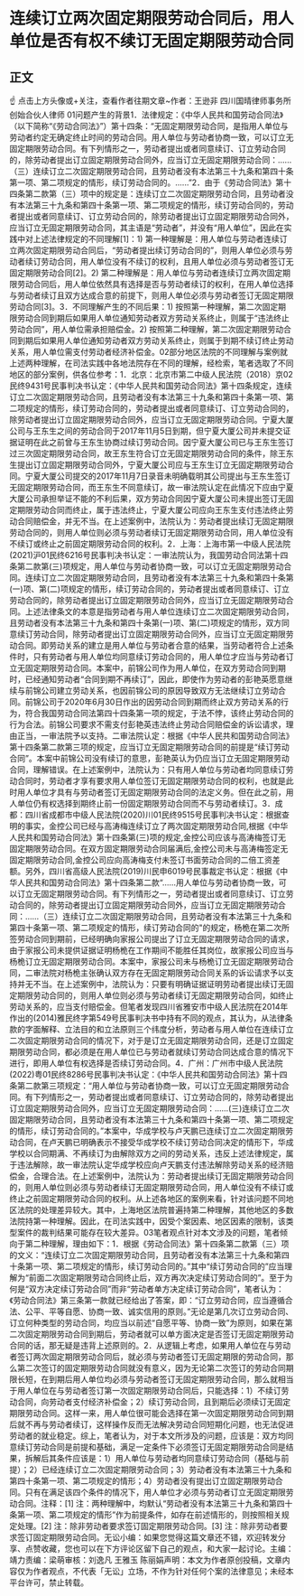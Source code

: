 # 连续订立两次固定期限劳动合同后，用人单位是否有权不续订无固定期限劳动合同
## 正文
☝ 点击上方头像或+关注，查看作者往期文章~作者：王逊非 四川国晴律师事务所创始合伙人律师 01问题产生的背景1．法律规定：《中华人民共和国劳动合同法》（以下简称“《劳动合同法》”）第十四条：“无固定期限劳动合同，是指用人单位与劳动者约定无确定终止时间的劳动合同。用人单位与劳动者协商一致，可以订立无固定期限劳动合同。有下列情形之一，劳动者提出或者同意续订、订立劳动合同的，除劳动者提出订立固定期限劳动合同外，应当订立无固定期限劳动合同：......（三）连续订立二次固定期限劳动合同，且劳动者没有本法第三十九条和第四十条第一项、第二项规定的情形，续订劳动合同的。......”2．由于《劳动合同法》第十四条第二款第（三）项中的规定是：连续订立二次固定期限劳动合同，且劳动者没有本法第三十九条和第四十条第一项、第二项规定的情形，续订劳动合同的，劳动者提出或者同意续订、订立劳动合同的，除劳动者提出订立固定期限劳动合同外，应当订立无固定期限劳动合同，其主语是“劳动者”，并没有“用人单位”，因此在实践中对上述法律规定的不同理解[1]：1) 第一种理解是：用人单位与劳动者连续订立两次固定期限劳动合同后，“劳动者提出续订劳动合同的”，则用人单位必须与劳动者续订劳动合同，用人单位没有不续订的权利，且用人单位必须与劳动者签订无固定期限劳动合同[2]。2) 第二种理解是：用人单位与劳动者连续订立两次固定期限劳动合同后，用人单位依然具有选择是否与劳动者续订的权利，在用人单位选择与劳动者续订且双方达成合意的前提下，则用人单位必须与劳动者签订无固定期限劳动合同[3]。3．不同理解产生的不同后果：1) 按照第一种理解，第二次固定期限劳动合同到期后如果用人单位通知劳动者双方劳动关系终止，则属于“违法终止劳动合同”，用人单位需承担赔偿金。2) 按照第二种理解，第二次固定期限劳动合同到期后如果用人单位通知劳动者双方劳动关系终止，则属于到期不续订终止劳动关系，用人单位需支付劳动者经济补偿金。02部分地区法院的不同理解与案例就上述两种理解，在司法实践中各地法院存在不同的理解，经检索，笔者选取了不同地区的部分案例，供各位参考：1．北京：北京市第二中级人民法院（2018）京02民终9431号民事判决书认定：《中华人民共和国劳动合同法》第十四条规定，连续订立二次固定期限劳动合同，且劳动者没有本法第三十九条和第四十条第一项、第二项规定的情形，续订劳动合同的，劳动者提出或者同意续订、订立劳动合同的，除劳动者提出订立固定期限劳动合同外，应当订立无固定期限劳动合同。宁夏大厦公司与王东生之间的劳动合同于2017年11月5日到期，但宁夏大厦公司并未提交证据证明在此之前曾与王东生协商过续订劳动合同。因宁夏大厦公司已与王东生签订过三次固定期限劳动合同，故王东生符合订立无固定期限劳动合同的条件，除王东生提出订立固定期限劳动合同外，宁夏大厦公司应与王东生订立无固定期限劳动合同。宁夏大厦公司提交的2017年11月7日录音未明确载明其公司提出与王东生签订无固定期限劳动合同，而王东生不同意续订，故一审法院认定在此情况下应由宁夏大厦公司承担举证不能的不利后果，双方劳动合同因宁夏大厦公司未提出签订无固定期限劳动合同而终止，属于违法终止，宁夏大厦公司应向王东生支付违法终止劳动合同赔偿金，并无不当。在上述案例中，法院认为：劳动者提出续订无固定期限劳动合同的，则用人单位则必须与劳动者续订无固定期限劳动合同，用人单位没有不续订或终止之前固定期限劳动合同的权利。2．上海：上海市第一中级人民法院(2021)沪01民终6216号民事判决书认定：一审法院认为，我国劳动合同法第十四条第二款第(三)项规定，用人单位与劳动者协商一致，可以订立无固定期限劳动合同。连续订立二次固定期限劳动合同，且劳动者没有本法第三十九条和第四十条第(一)项、第(二)项规定的情形，续订劳动合同的，劳动者提出或者同意续订、订立劳动合同的，除劳动者提出订立固定期限劳动合同外，应当订立无固定期限劳动合同。上述法律条文的本意是指劳动者与用人单位连续订立二次固定期限劳动合同，且劳动者没有本法第三十九条和第四十条第(一)项、第(二)项规定的情形，双方同意续订劳动合同，除劳动者提出订立固定期限劳动合同外，应当订立无固定期限劳动合同。即劳动关系的建立是用人单位与劳动者合意的结果，当劳动者符合上述条件时，只有劳动者与用人单位均同意续订劳动合同的，用人单位才应当与劳动者订立无固定期限劳动合同。本案中，前锦公司作为用人单位，在双方劳动合同到期时，已经通知劳动者“合同到期不再续订”，因此，即使作为劳动者的彭艳英愿意继续与前锦公司建立劳动关系，也因前锦公司的原因导致双方无法继续订立劳动合同。前锦公司于2020年6月30日作出的因劳动合同到期而终止双方劳动关系的行为，符合我国劳动合同法第四十四条第一项的规定，于法不悖，该终止劳动合同的行为合法。前锦公司要求不需支付彭艳英违法终止劳动合同赔偿金的诉讼请求，理由正当，一审法院予以支持。二审法院认定：根据《中华人民共和国劳动合同法》第十四条第二款第三项的规定，应当订立无固定期限劳动合同的前提是“续订劳动合同”。本案中前锦公司没有续订的意思，彭艳英认为仍应当订立无固定期限劳动合同，理解错误。在上述案例中，法院认为：只有用人单位与劳动者均同意续订劳动合同时，劳动者才享有要求用人单位签订无固定期限劳动合同的权利，也就是此时用人单位才具有与劳动者签订无固定期限劳动合同的法定义务。但在此之前，用人单位仍有权选择到期终止前一份固定期限劳动合同而不与劳动者续订。3．成都：四川省成都市中级人民法院(2020)川01民终9515号民事判决书认定：根据查明的事实，金控公司已经与高涛梅连续订立了两次固定期限劳动合同,根据《中华人民共和国劳动合同法》第十四条第(三)项的规定,金控公司应该与高涛梅签订无固定期限劳动合同。在双方固定期限劳动合同届满后,金控公司未与高涛梅签定无固定期限劳动合同,金控公司应向高涛梅支付未签订书面劳动合同的二倍工资差额。另外，四川省高级人民法院(2019)川民申6019号民事裁定书认定：根据《中华人民共和国劳动合同法》第十四条第二款“……用人单位与劳动者协商一致，可以订立无固定期限劳动合同。有下列情形之一，劳动者提出或者同意续订、订立劳动合同的，除劳动者提出订立固定期限劳动合同外，应当订立无固定期限劳动合同：……（三）连续订立二次固定期限劳动合同，且劳动者没有本法第三十九条和第四十条第一项、第二项规定的情形，续订劳动合同的"的规定，杨桅在第二次所签劳动合同到期前，已经明确向家报公司提出了订立无固定期限劳动合同的请求，由于家报公司未提供证据证明杨桅在工作期间不能胜任其岗位，故家报公司应当与杨桅订立无固定期限劳动合同。本案中，家报公司未与杨桅订立无固定期限劳动合同，二审法院对杨桅主张确认双方存在无固定期限劳动合同关系的诉讼请求予以支持并无不当。在上述案例中，法院认为：只要有明确证据证明劳动者提出续订无固定期限劳动合同的，则用人单位则必须与劳动者续订无固定期限劳动合同，如终止劳动关系的，应当支付赔偿金。但笔者发现四川省雅安市中级人民法院在2014年作出的(2014)雅民终字第549号民事判决书中持有不同的观点，其认为，从法律条款的字面解释、立法目的和立法原则三个纬度分析，劳动者与用人单位在连续订立二次固定期限劳动合同的情况下，对于是订立无固定期限劳动合同，还是订立固定期限劳动合同，都必须是在用人单位已与劳动者就续订劳动合同达成合意的情况下进行，即用人单位有权选择是否续订劳动合同。4．广州：广州市中级人民法院(2022)粤01民终8286号民事判决书认定：《中华人民共和国劳动合同法》第十四条第二款第三项规定：“用人单位与劳动者协商一致，可以订立无固定期限劳动合同。有下列情形之一，劳动者提出或者同意续订、订立劳动合同的，除劳动者提出订立固定期限劳动合同外，应当订立无固定期限劳动合同：……(三)连续订立二次固定期限劳动合同，且劳动者没有本法第三十九条和第四十条第一项、第二项规定的情形，续订劳动合同的。”本案中，华成学校与卢天鹏已连续订立二次固定期限劳动合同，在卢天鹏已明确表示不接受华成学校不续订劳动合同决定的情形下，华成学校以合同期满、不再续订为由解除双方之间的劳动关系，违反上述法律规定，属于违法解除，故一审法院认定华成学校应向卢天鹏支付违法解除劳动关系的经济赔偿金，合理合法。在上述案例中，法院认为：劳动者提出续订无固定期限劳动合同的，则用人单位则必须与劳动者续订无固定期限劳动合同，用人单位没有不续订或终止之前固定期限劳动合同的权利。从上述各地区的案例来看，针对该问题不同地区法院的处理差异较大。其中，上海地区法院普遍持第二种理解，其他地区的多数法院持第一种理解。因此，在司法实践中，因受个案因素、地区因素的限制，该类型案件的裁判结果可能存在较大差异。03笔者观点针对本文涉及的问题，笔者倾向于第二种理解，理由如下：1．根据《劳动合同法》第十四条第二款第（三）项的文义：“连续订立二次固定期限劳动合同，且劳动者没有本法第三十九条和第四十条第一项、第二项规定的情形，续订劳动合同的。”其中“续订劳动合同的”应当理解为“前面二次固定期限劳动合同终止后，双方再次决定续订劳动合同的”。至于为何是“双方决定续订劳动合同”而非“劳动者单方决定续订劳动合同”，笔者认为：《劳动合同法》第三条第一款就已经给出了答案，即：“订立劳动合同，应当遵循合法、公平、平等自愿、协商一致、诚实信用的原则。”无论是第几次订立劳动合同、订立何种类型的劳动合同，均应当以前述“自愿平等、协商一致”为原则，如果在第二次固定期限劳动合同到期后，劳动者就可以单方面决定是否签订无固定期限劳动合同的话，那无疑是违背上述原则的。2．从逻辑上考虑，如果用人单位在与劳动者签订两次固定期限劳动合同后，就必须与劳动者签订无固定期限的劳动合同，那么第二次签订的固定期限劳动合同就没有意义，因为无论第二次签订的劳动合同期限长短，在到期后用人单位均必须与劳动者签订无固定期限劳动合同，那么就相当于用人单位在与劳动者签订第一次固定期限劳动合同后，只能选择：1）不续订劳动合同，向劳动者支付经济补偿金；2）续订劳动合同，且到期后必须续订无固定期限劳动合同。这样一来，用人单位很可能会选择在第一次固定期限劳动合同到期后就不再与劳动者续订，这样操作反而无法解决劳动合同短期化问题，也无法促进劳动者的就业稳定。综上，笔者认为，对于本文所涉及的问题，应该是：双方均同意续订劳动合同是前提和基础，满足一定条件下必须签订无固定期限劳动合同是结果，拆解后其条件应该是：1）用人单位与劳动者均同意续订劳动合同（基础与前提）；2）已经连续订立二次固定期限劳动合同；3）劳动者没有本法第三十九条和第四十条第一项、第二项规定的情形；4）劳动者没有提出订立固定期限劳动合同。只有在满足该四个条件的情况下，用人单位才必须与劳动者订立无固定期限劳动合同。注释：[1] 注：两种理解中，均默认“劳动者没有本法第三十九条和第四十条第一项、第二项规定的情形”作为前提条件，如存在前述情形的，则按照相关规定处理。[2] 注：除非劳动者要求签订固定期限劳动合同。[3] 注：除非劳动者要求签订固定期限劳动合同。无讼小编：如果您觉得这篇文章还不错，欢迎转发分享、点赞收藏，您也可以在下方评论区留下自己的观点，和大家一起讨论。主编：靖力责编：梁萌审核：刘逸凡 王雅玉 陈丽娟声明：本文为作者原创投稿，文章内容仅为作者观点，不代表「无讼」立场，不作为针对任何个案的法律意见；未经本平台许可，禁止转载。